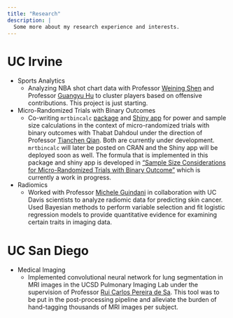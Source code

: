 ```yaml
---
title: "Research"
description: |
  Some more about my research experience and interests.
---
```

# UC Irvine
+ Sports Analytics
    +
    Analyzing NBA shot chart data with Professor [Weining
    Shen](https://faculty.sites.uci.edu/weinings/edu/) and Professor [Guangyu
    Hu](https://sites.google.com/site/nealguanyu/) to cluster players based on
    offensive contributions. This project is just starting.

+ Micro-Randomized Trials with Binary Outcomes
    + 
    Co-writing `mrtbincalc`
    [package](https://github.com/stats295r-fa20/package-group9) and [Shiny
    app](https://github.com/stats295r-fa20/shiny-group5) for power and sample
    size calculations in the context of micro-randomized trials with binary
    outcomes with Thabat Dahdoul under the direction of Professor [Tianchen
    Qian](https://sites.google.com/view/tianchen-qian/). Both are currently
    under development. `mrtbincalc` will later be posted on CRAN and the Shiny
    app will be deployed soon as well. The formula that is implemented in this
    package and shiny app is developed in ["Sample Size Considerations for
    Micro-Randomized Trials with Binary
    Outcome"](https://sites.google.com/view/tianchen-qian/research) which is
    currently a work in progress.


+ Radiomics
    +  
    Worked with Professor [Michele Guindani](http://www.micheleguindani.info/)
    in collaboration with UC Davis scientists to analyze radiomic data for
    predicting skin cancer. Used Bayesian methods to perform variable selection
    and fit logistic regression models to provide quantitative evidence for
    examining certain traits in imaging data.

# UC San Diego
+ Medical Imaging
    +  
    Implemented convolutional neural network for lung segmentation in MRI images
    in the UCSD Pulmonary Imaging Lab under the supervision of Professor [Rui
    Carlos Pereira de Sa](https://profiles.ucsd.edu/ruicarlos.pereiradesa). This 
    tool was to be put in the post-processing pipeline and alleviate the burden
    of hand-tagging thousands of MRI images per subject.